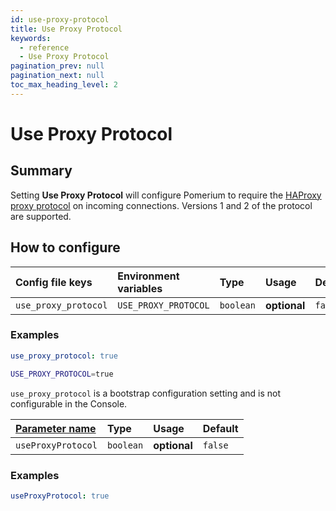 ```yaml
---
id: use-proxy-protocol
title: Use Proxy Protocol
keywords:
  - reference
  - Use Proxy Protocol
pagination_prev: null
pagination_next: null
toc_max_heading_level: 2
---
```



# Use Proxy Protocol

## Summary

Setting **Use Proxy Protocol** will configure Pomerium to require the [HAProxy proxy protocol](https://www.haproxy.org/download/1.9/doc/proxy-protocol.txt) on incoming connections. Versions 1 and 2 of the protocol are supported.

## How to configure

<Tabs>
<TabItem value="Core" label="Core">

| **Config file keys** | **Environment variables** | **Type** | **Usage** | **Default** |
| :-- | :-- | :-- | :-- | :-- |
| `use_proxy_protocol` | `USE_PROXY_PROTOCOL` | `boolean` | **optional** | `false` |

### Examples

```yaml
use_proxy_protocol: true
```

```bash
USE_PROXY_PROTOCOL=true
```

</TabItem>
<TabItem value="Enterprise" label="Enterprise">

`use_proxy_protocol` is a bootstrap configuration setting and is not configurable in the Console.

</TabItem>
<TabItem value="Kubernetes" label="Kubernetes">

| **[Parameter name](/docs/k8s/reference#spec)** | **Type** | **Usage** | **Default** |
| :-- | :-- | :-- | :-- |
| `useProxyProtocol` | `boolean` | **optional** | `false` |

### Examples

```yaml
useProxyProtocol: true
```

</TabItem>
</Tabs>
